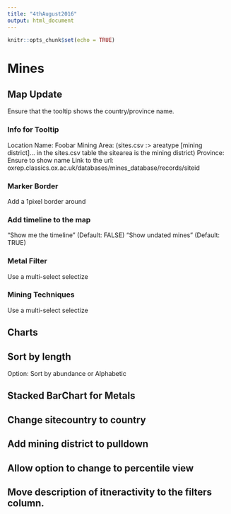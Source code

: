 ```yaml
---
title: "4thAugust2016"
output: html_document
---
```


```r
knitr::opts_chunk$set(echo = TRUE)
```

# Mines

## Map Update

Ensure that the tooltip shows the country/province name.

### Info for Tooltip

Location Name: Foobar
Mining Area: (sites.csv :> areatype [mining district]... in the sites.csv table the sitearea is the mining district)
Province: Ensure to show name
Link to the url: oxrep.classics.ox.ac.uk/databases/mines_database/records/siteid

### Marker Border

Add a 1pixel border around

### Add timeline to the map

"Show me the timeline" (Default: FALSE)
"Show undated mines" (Default: TRUE)

### Metal Filter

Use a multi-select selectize

### Mining Techniques

Use a multi-select selectize

## Charts

## Sort by length

Option: Sort by abundance or Alphabetic

## Stacked BarChart for Metals

## Change sitecountry to country

## Add mining district to pulldown

## Allow option to change to percentile view

## Move description of itneractivity to the filters column.



